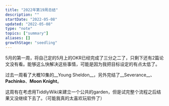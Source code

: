 ```yaml
---
title: "2022年第19周总结"
description: ""
startDate: "2022-05-08"
updated: "2022-05-08"
type: "note"
topics: ["summary"]
aliases: []
growthStage: "seedling"
---
```


5月的第一周，将自己定的5月上的OKR已经完成了三分之二了，只剩下还有2篇论文没有看。能够这么快解决这些事情，可能是因为我把目标设定的有点太低了。

过去一周看了大概10集的__Young Sheldon__，另外完结了__Severance__、__Pachinko__、__Moon Knight__。

这周有在考虑用TiddlyWiki来建立一个公共的garden，但是试完整个流程之后结果又没继续下去了。（可能我真的太喜欢玩软件了）